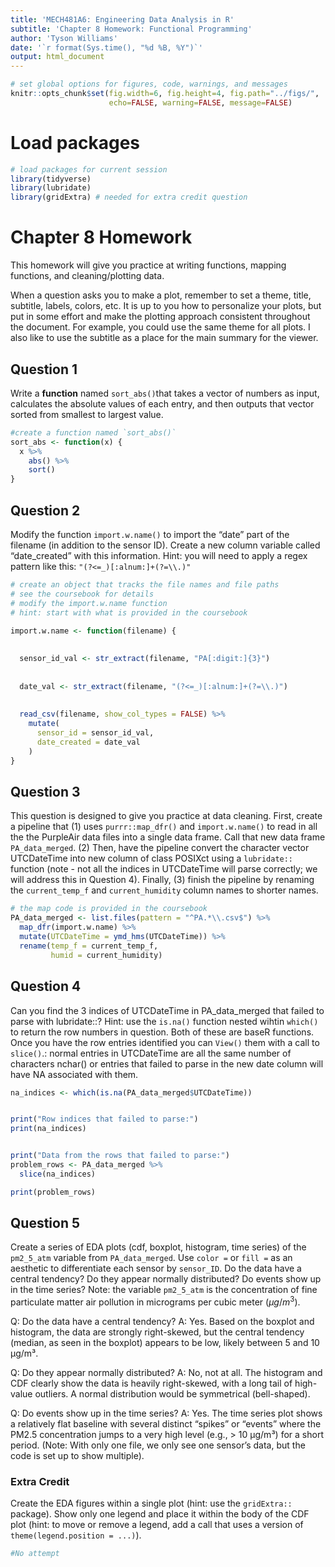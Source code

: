 ```yaml
---
title: 'MECH481A6: Engineering Data Analysis in R'
subtitle: 'Chapter 8 Homework: Functional Programming' 
author: 'Tyson Williams'
date: '`r format(Sys.time(), "%d %B, %Y")`'
output: html_document
---
```


```r
# set global options for figures, code, warnings, and messages
knitr::opts_chunk$set(fig.width=6, fig.height=4, fig.path="../figs/",
                      echo=FALSE, warning=FALSE, message=FALSE)
```

# Load packages

```r
# load packages for current session
library(tidyverse) 
library(lubridate)
library(gridExtra) # needed for extra credit question
```

# Chapter 8 Homework

This homework will give you practice at writing functions, mapping functions, and cleaning/plotting data. 

When a question asks you to make a plot, remember to set a theme, title, 
subtitle, labels, colors, etc. It is up to you how to personalize your plots, 
but put in some effort and make the plotting approach consistent throughout
the document. For example, you could use the same theme for all plots. I also
like to use the subtitle as a place for the main summary for the viewer.

\newpage

## Question 1

Write a **function** named `sort_abs()`that takes a vector of numbers as input, calculates the absolute values of each entry, and then outputs that vector sorted from smallest to largest value. 

```r

#create a function named `sort_abs()`
sort_abs <- function(x) {
  x %>%
    abs() %>%    
    sort()       
}

```

## Question 2

Modify the function `import.w.name()` to import the “date” part of the filename (in addition to the sensor ID). Create a new column variable called “date_created” with this information. Hint: you will need to apply a regex pattern like this: `"(?<=_)[:alnum:]+(?=\\.)"`

```r
# create an object that tracks the file names and file paths
# see the coursebook for details
# modify the import.w.name function
# hint: start with what is provided in the coursebook

import.w.name <- function(filename) {
  
  
  sensor_id_val <- str_extract(filename, "PA[:digit:]{3}")
  
  
  date_val <- str_extract(filename, "(?<=_)[:alnum:]+(?=\\.)")
  
  
  read_csv(filename, show_col_types = FALSE) %>%
    mutate(
      sensor_id = sensor_id_val,
      date_created = date_val
    )
}

```

## Question 3
This question is designed to give you practice at data cleaning. First, create a pipeline that (1) uses `purrr::map_dfr()` and `import.w.name()` to read in  all the the PurpleAir data files into a single data frame. Call that new data frame `PA_data_merged`. (2) Then, have the pipeline convert the character vector UTCDateTime into new column of class POSIXct using a `lubridate::` function (note - not all the indices in UTCDateTime will parse correctly; we will address this in Question 4). Finally, (3) finish the pipeline by renaming the `current_temp_f` and `current_humidity` column names to shorter names.

```r
# the map code is provided in the coursebook
PA_data_merged <- list.files(pattern = "^PA.*\\.csv$") %>%
  map_dfr(import.w.name) %>%
  mutate(UTCDateTime = ymd_hms(UTCDateTime)) %>%
  rename(temp_f = current_temp_f,
         humid = current_humidity)

```

## Question 4
Can you find the 3 indices of UTCDateTime in PA_data_merged that failed to parse with lubridate::? Hint: use the `is.na()` function nested wihtin `which()` to return the row numbers in question. Both of these are baseR functions. Once you have the row entries identified you can `View()` them with a call to `slice()`.: normal entries in UTCDateTime are all the same number of characters nchar() or entries that failed to parse in the new date column will have NA associated with them.
```r

na_indices <- which(is.na(PA_data_merged$UTCDateTime))


print("Row indices that failed to parse:")
print(na_indices)


print("Data from the rows that failed to parse:")
problem_rows <- PA_data_merged %>%
  slice(na_indices)

print(problem_rows)
```

## Question 5
Create a series of EDA plots (cdf, boxplot, histogram, time series) of the `pm2_5_atm` variable from `PA_data_merged`. Use `color =` or `fill =` as an aesthetic to differentiate each sensor by `sensor_ID`. Do the data have a central tendency? Do they appear normally distributed? Do events show up in the time series?  Note: the variable `pm2_5_atm` is the concentration of fine particulate matter air pollution in micrograms per cubic meter ($\mu g/m^3$).

 Q: Do the data have a central tendency?
 A: Yes. Based on the boxplot and histogram, the data are strongly
    right-skewed, but the central tendency (median, as seen in the
    boxplot) appears to be low, likely between 5 and 10 µg/m³.

 Q: Do they appear normally distributed?
 A: No, not at all. The histogram and CDF clearly show the data is
    heavily right-skewed, with a long tail of high-value outliers.
    A normal distribution would be symmetrical (bell-shaped).

 Q: Do events show up in the time series?
 A: Yes. The time series plot shows a relatively flat baseline with
    several distinct "spikes" or "events" where the PM2.5 concentration
    jumps to a very high level (e.g., > 10 µg/m³) for a short period.
    (Note: With only one file, we only see one sensor's data,
    but the code is set up to show multiple).


### Extra Credit
Create the EDA figures within a single plot (hint: use the `gridExtra::` package).  Show only one legend and place it within the body of the CDF plot (hint: to move or remove a legend, add a call that uses a version of `theme(legend.position = ...)`).

```r
#No attempt

```
